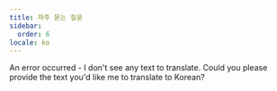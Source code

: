 ```yaml
---
title: 자주 묻는 질문
sidebar:
  order: 6
locale: ko
---
```


An error occurred - I don't see any text to translate. Could you please provide the text you'd like me to translate to Korean?